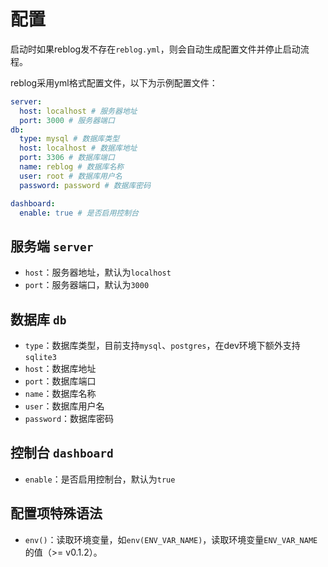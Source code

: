 # 配置

启动时如果reblog发不存在`reblog.yml`，则会自动生成配置文件并停止启动流程。

reblog采用yml格式配置文件，以下为示例配置文件：

```yaml
server:
  host: localhost # 服务器地址
  port: 3000 # 服务器端口
db:
  type: mysql # 数据库类型
  host: localhost # 数据库地址
  port: 3306 # 数据库端口
  name: reblog # 数据库名称
  user: root # 数据库用户名
  password: password # 数据库密码

dashboard:
  enable: true # 是否启用控制台
```

## 服务端 `server`

- `host`：服务器地址，默认为`localhost`
- `port`：服务器端口，默认为`3000`

## 数据库 `db`

- `type`：数据库类型，目前支持`mysql`、`postgres`，在dev环境下额外支持`sqlite3`
- `host`：数据库地址
- `port`：数据库端口
- `name`：数据库名称
- `user`：数据库用户名
- `password`：数据库密码

## 控制台 `dashboard`

- `enable`：是否启用控制台，默认为`true`

## 配置项特殊语法

- `env()`：读取环境变量，如`env(ENV_VAR_NAME)`，读取环境变量`ENV_VAR_NAME`的值（>= v0.1.2）。
